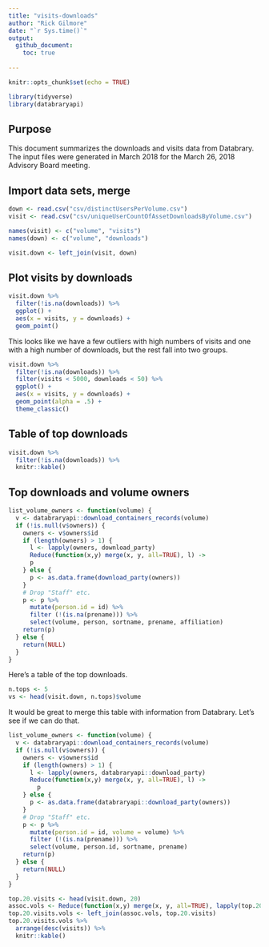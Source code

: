 ```yaml
---
title: "visits-downloads"
author: "Rick Gilmore"
date: "`r Sys.time()`"
output: 
  github_document:
    toc: true
    
---
```


```r
knitr::opts_chunk$set(echo = TRUE)

library(tidyverse)
library(databraryapi)
```

## Purpose

This document summarizes the downloads and visits data from Databrary. The input files were generated in March 2018 for the March 26, 2018 Advisory Board meeting.

## Import data sets, merge

```r
down <- read.csv("csv/distinctUsersPerVolume.csv")
visit <- read.csv("csv/uniqueUserCountOfAssetDownloadsByVolume.csv")

names(visit) <- c("volume", "visits")
names(down) <- c("volume", "downloads")

visit.down <- left_join(visit, down)
```

## Plot visits by downloads

```r
visit.down %>%
  filter(!is.na(downloads)) %>%
  ggplot() +
  aes(x = visits, y = downloads) +
  geom_point()
```

This looks like we have a few outliers with high numbers of visits and one with a high number of downloads, but the rest fall into two groups.

```r
visit.down %>%
  filter(!is.na(downloads)) %>%
  filter(visits < 5000, downloads < 50) %>%
  ggplot() +
  aes(x = visits, y = downloads) +
  geom_point(alpha = .5) +
  theme_classic()
```
## Table of top downloads
```r
visit.down %>%
  filter(!is.na(downloads)) %>%
  knitr::kable()
```
## Top downloads and volume owners
```r
list_volume_owners <- function(volume) {
  v <- databraryapi::download_containers_records(volume)
  if (!is.null(v$owners)) {
    owners <- v$owners$id
    if (length(owners) > 1) {
      l <- lapply(owners, download_party)
      Reduce(function(x,y) merge(x, y, all=TRUE), l) ->
      p
    } else {
      p <- as.data.frame(download_party(owners))
    }
    # Drop "Staff" etc.
    p <- p %>%
      mutate(person.id = id) %>%
      filter (!(is.na(prename))) %>%
      select(volume, person, sortname, prename, affiliation)
    return(p)
  } else {
    return(NULL)
  }
}
```

Here's a table of the top downloads.

```r
n.tops <- 5
vs <- head(visit.down, n.tops)$volume
```

It would be great to merge this table with information from Databrary. Let's see if we can do that.

```r
list_volume_owners <- function(volume) {
  v <- databraryapi::download_containers_records(volume)
  if (!is.null(v$owners)) {
    owners <- v$owners$id
    if (length(owners) > 1) {
      l <- lapply(owners, databraryapi::download_party)
      Reduce(function(x,y) merge(x, y, all=TRUE), l) ->
        p
    } else {
      p <- as.data.frame(databraryapi::download_party(owners))
    }
    # Drop "Staff" etc.
    p <- p %>%
      mutate(person.id = id, volume = volume) %>%
      filter (!(is.na(prename))) %>%
      select(volume, person.id, sortname, prename)
    return(p)
  } else {
    return(NULL)
  }
}

top.20.visits <- head(visit.down, 20)
assoc.vols <- Reduce(function(x,y) merge(x, y, all=TRUE), lapply(top.20.visits$volume, list_volume_owners))
top.20.visits.vols <- left_join(assoc.vols, top.20.visits)
top.20.visits.vols %>%
  arrange(desc(visits)) %>%
  knitr::kable()
```

